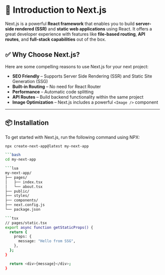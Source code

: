 # 🚀 Introduction to Next.js

Next.js is a powerful **React framework** that enables you to build **server-side rendered (SSR)** and **static web applications** using React. It offers a great developer experience with features like **file-based routing**, **API routes**, and **full-stack capabilities** out of the box.

## ✅ Why Choose Next.js?

Here are some compelling reasons to use Next.js for your next project:

- **SEO Friendly** – Supports Server Side Rendering (SSR) and Static Site Generation (SSG)
- **Built-in Routing** – No need for React Router
- **Performance** – Automatic code splitting
- **API Routes** – Build backend functionality within the same project
- **Image Optimization** – Next.js includes a powerful `<Image />` component

---

## 📦 Installation

To get started with Next.js, run the following command using NPX:

```bash
npx create-next-app@latest my-next-app

```bash
cd my-next-app

```lua
my-next-app/
├── pages/
│   ├── index.tsx
│   └── about.tsx
├── public/
├── styles/
├── components/
├── next.config.js
└── package.json

```tsx
// pages/static.tsx
export async function getStaticProps() {
  return {
    props: {
      message: "Hello from SSG",
    },
  };
}

  return <div>{message}</div>;
}
